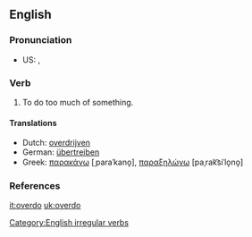 ==English==

===Pronunciation===
*US: {{IPA|/'ovəɻdu/}}, {{SAMPA|/'ov@r\`du/}}

===Verb===
{{en-verb|overdoes|overdoing|overdid|overdone}}

# To do too much of something.

====Translations====
{{top}}
*Dutch: [[overdrijven]]
*German: [[übertreiben]]
*Greek: [[παρακάνω]] [ˌparaˈkano̞], [[παραξηλώνω]] [paˌrak͡siˈlo̞no̞]
{{mid}}
{{bottom}}

===References===
{{R:Century 1911}}
{{R:Webster 1913}}

[[Category:English irregular verbs]]

[[it:overdo]]
[[uk:overdo]]